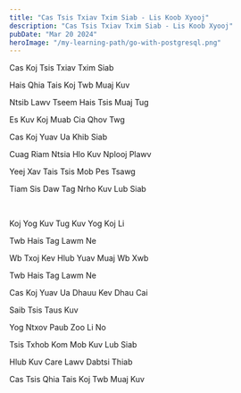```yaml
---
title: "Cas Tsis Txiav Txim Siab - Lis Koob Xyooj"
description: "Cas Tsis Txiav Txim Siab - Lis Koob Xyooj"
pubDate: "Mar 20 2024"
heroImage: "/my-learning-path/go-with-postgresql.png"
---
```


Cas Koj Tsis Txiav Txim Siab

Hais Qhia Tais Koj Twb Muaj Kuv

Ntsib Lawv Tseem Hais Tsis Muaj Tug

Es Kuv Koj Muab Cia Qhov Twg

Cas Koj Yuav Ua Khib Siab

Cuag Riam Ntsia Hlo Kuv Nplooj Plawv

Yeej Xav Tais Tsis Mob Pes Tsawg

Tiam Sis Daw Tag Nrho Kuv Lub Siab

<br />

Koj Yog Kuv Tug Kuv Yog Koj Li

Twb Hais Tag Lawm Ne

Wb Txoj Kev Hlub Yuav Muaj Wb Xwb

Twb Hais Tag Lawm Ne

Cas Koj Yuav Ua Dhauu Kev Dhau Cai

Saib Tsis Taus Kuv

Yog Ntxov Paub Zoo Li No

Tsis Txhob Kom Mob Kuv Lub Siab

Hlub Kuv Care Lawv Dabtsi Thiab

Cas Tsis Qhia Tais Koj Twb Muaj Kuv
